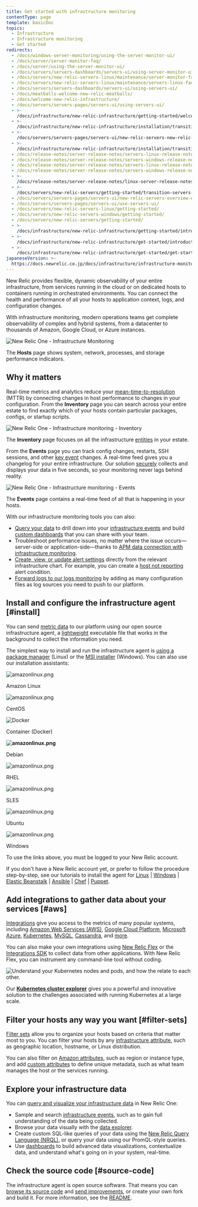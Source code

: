 ```yaml
---
title: Get started with infrastructure monitoring
contentType: page
template: basicDoc
topics:
  - Infrastructure
  - Infrastructure monitoring
  - Get started
redirects:
  - /docs/windows-server-monitoring/using-the-server-monitor-ui/
  - /docs/server/server-monitor-faq/
  - /docs/server/using-the-server-monitor-ui/
  - /docs/servers/servers-dashboards/servers-ui/using-server-monitor-ui/
  - /docs/servers/new-relic-servers-linux/maintenance/server-monitor-faq/
  - /docs/servers/new-relic-servers-linux/maintenance/servers-linux-faq/
  - /docs/servers/servers-dashboards/servers-ui/using-servers-ui/
  - /docs/meatballs-welcome-new-relic-meatballs/
  - /docs/welcome-new-relic-infrastructure/
  - /docs/servers/servers-pages/servers-ui/using-servers-ui/
  - >-
    /docs/infrastructure/new-relic-infrastructure/getting-started/welcome-new-relic-infrastructure/
  - >-
    /docs/infrastructure/new-relic-infrastructure/installation/transition-servers-new-relic-infrastructure-0/
  - >-
    /docs/servers/servers-pages/servers-ui/new-relic-servers-new-relic-infrastructure/
  - >-
    /docs/infrastructure/new-relic-infrastructure/installation/transition-servers-new-relic-infrastructure/
  - /docs/release-notes/server-release-notes/servers-linux-release-notes/
  - /docs/release-notes/server-release-notes/servers-windows-release-notes/
  - /docs/release-notes/server-release-notes/servers-linux-release-notes/feed/
  - /docs/release-notes/server-release-notes/servers-windows-release-notes/feed/
  - >-
    /docs/release-notes/server-release-notes/linux-server-release-notes/linux-server-120257/
  - >-
    /docs/servers/new-relic-servers/getting-started/transition-servers-new-relic-infrastructure/
  - /docs/servers/servers-pages/servers-ui/new-relic-servers-overview-ui-page/
  - /docs/servers/servers-pages/servers-ui/use-servers-ui/
  - /docs/servers/new-relic-servers-linux/getting-started/
  - /docs/servers/new-relic-servers-windows/getting-started/
  - /docs/servers/new-relic-servers/getting-started/
  - >-
    /docs/infrastructure/new-relic-infrastructure/getting-started/introduction-new-relic-infrastructure/
  - >-
    /docs/infrastructure/new-relic-infrastructure/get-started/introduction-new-relic-infrastructure/
  - >-
    /docs/infrastructure/new-relic-infrastructure/get-started/get-started-infrastructure-monitoring/
japaneseVersion: >-
  https://docs.newrelic.co.jp/docs/infrastructure/infrastructure-monitoring/get-started/get-started-infrastructure-monitoring
---
```


New Relic provides flexible, dynamic observability of your entire infrastructure, from services running in the cloud or on dedicated hosts to containers running in orchestrated environments. You can connect the health and performance of all your hosts to application context, logs, and configuration changes.

With infrastructure monitoring, modern operations teams get complete observability of complex and hybrid systems, from a datacenter to thousands of Amazon, Google Cloud, or Azure instances.

![New Relic One - Infrastructure Monitoring](./images/nrone-infrastructure-hosts.png "New Relic One - Infrastructure Monitoring")

The **Hosts** page shows system, network, processes, and storage performance indicators.

## Why it matters

Real-time metrics and analytics reduce your [mean-time-to-resolution](https://newrelic.com/devops/how-to-reduce-mttr) (MTTR) by connecting changes in host performance to changes in your configuration. From the **Inventory** page you can search across your entire estate to find exactly which of your hosts contain particular packages, configs, or startup scripts.

![New Relic One - Infrastructure monitoring - Inventory](./images/nrone-infrastructure-inventory.png "New Relic One - Infrastructure monitoring - Inventory")

The **Inventory** page focuses on all the infrastructure [entities](/docs/new-relic-one/use-new-relic-one/core-concepts/what-entity-new-relic) in your estate.

From the **Events** page you can track config changes, restarts, SSH sessions, and other [key event](https://docs.newrelic.com/docs/infrastructure-events-page#types) changes. A real-time feed gives you a changelog for your entire infrastructure. Our solution [securely](/docs/infrastructure/new-relic-infrastructure/getting-started/infrastructure-security) collects and displays your data in five seconds, so your monitoring never lags behind reality.

![New Relic One - Infrastructure monitoring - Events](./images/nrone-infrastructure-events.png "New Relic One - Infrastructure monitoring - Events")

The **Events** page contains a real-time feed of all that is happening in your hosts.

With our infrastructure monitoring tools you can also:

* [Query your data](/docs/using-new-relic/data/understand-data/query-new-relic-data) to drill down into your [infrastructure events](/docs/default-infrastructure-events-attributes) and build [custom dashboards](/docs/dashboards/new-relic-one-dashboards/get-started/introduction-new-relic-one-dashboards) that you can share with your team.
* Troubleshoot performance issues, no matter where the issue occurs—server-side or application-side—thanks to [APM data connection with infrastructure monitoring](/docs/infrastructure/new-relic-infrastructure/data-instrumentation/new-relic-apm-data-infrastructure).
* [Create, view, or update alert settings](/docs/add-edit-or-view-host-alert-information) directly from the relevant infrastructure chart. For example, you can create a [host not reporting](/docs/infrastructure/new-relic-infrastructure/configuration/create-infrastructure-host-not-reporting-condition) alert condition.
* [Forward logs to our logs monitoring](/docs/logs/enable-new-relic-logs/1-enable-logs/forward-your-logs-using-new-relic-infrastructure-agent) by adding as many configuration files as log sources you need to push to our platform.

## Install and configure the infrastructure agent [#install]

You can send [metric data](/docs/infrastructure/manage-your-data/data-instrumentation/default-infrastructure-events) to our platform using our open source infrastructure agent, a [lightweight](/docs/infrastructure/new-relic-infrastructure/getting-started/agent-performance-overhead) executable file that works in the background to collect the information you need.

The simplest way to install and run the infrastructure agent is [using a package manager](/docs/infrastructure/install-configure-manage-infrastructure/linux-installation/install-infrastructure-linux-using-package-manager) (Linux) or the [MSI installer](/docs/infrastructure/install-configure-manage-infrastructure/windows-installation/install-infrastructure-windows-server-using-msi-installer) (Windows). You can also use our installation assistants:

![amazonlinux.png](./images/amazonlinux.png)

Amazon Linux

![amazonlinux.png](./images/centos.png)

CentOS

![Docker](./images/docker-logo-crop.png)

Container (Docker)

**![amazonlinux.png](./images/debian.png)**

Debian

![amazonlinux.png](./images/red-hat-new2.png)

RHEL

![amazonlinux.png](./images/suse.png)

SLES

![amazonlinux.png](./images/ubuntu.png)

Ubuntu

![amazonlinux.png](./images/windows.png)

Windows

To use the links above, you must be logged to your New Relic account.

If you don't have a New Relic account yet, or prefer to follow the procedure step-by-step, see our tutorials to install the agent for [Linux](/docs/infrastructure/install-configure-manage-infrastructure/linux-installation/install-infrastructure-linux-using-package-manager) \| [Windows](/docs/infrastructure/new-relic-infrastructure/installation/install-infrastructure-windows-server) \| [Elastic Beanstalk](/docs/infrastructure/new-relic-infrastructure/installation/install-infrastructure-agent-aws-elastic-beanstalk) \| [Ansible](/docs/infrastructure/new-relic-infrastructure/config-management-tools/configure-new-relic-infrastructure-using-ansible) \| [Chef](/docs/infrastructure/new-relic-infrastructure/config-management-tools/configure-new-relic-infrastructure-using-chef) \| [Puppet](/docs/infrastructure/new-relic-infrastructure/config-management-tools/configure-new-relic-infrastructure-puppet).

## Add integrations to gather data about your services [#aws]

[Integrations](/docs/intro-infrastructure-integrations) give you access to the metrics of many popular systems, including [Amazon Web Services (AWS)](/docs/infrastructure/amazon-integrations/aws-integrations-list), [Google Cloud Platform](/docs/integrations/google-cloud-platform-integrations), [Microsoft Azure](/docs/infrastructure/microsoft-azure-integrations/azure-integrations-list), [Kubernetes](/docs/integrations/kubernetes-integration/getting-started/getting-started), [MySQL](/docs/infrastructure/host-integrations/host-integrations-list/mysql-monitoring-integration-new-relic-infrastructure), [Cassandra](/docs/infrastructure/host-integrations/host-integrations-list/cassandra-monitoring-integration-new-relic-infrastructure), and [more](/docs/integrations/host-integrations/open-source-host-integrations-list).

You can also make your own integrations using [New Relic Flex](/docs/introduction-new-relics-flex-integration) or the [Integrations SDK](/docs/infrastructure/integrations-sdk/get-started/intro-infrastructure-integrations-sdk) to collect data from other applications. With New Relic Flex, you can instrument any command-line tool without coding.

![Understand your Kubernetes nodes and pods, and how the relate to each other. ](./images/NR_Cluster_Explorer.png "NR_Cluster_Explorer.png")

Our **[Kubernetes cluster explorer](/docs/integrations/kubernetes-integration/cluster-explorer/kubernetes-cluster-explorer)** gives you a powerful and innovative solution to the challenges associated with running Kubernetes at a large scale.

## Filter your hosts any way you want [#filter-sets]

[Filter sets](/docs/scopes-organize-your-infrastructure) allow you to organize your hosts based on criteria that matter most to you. You can filter your hosts by any [infrastructure attribute](/docs/default-infrastructure-events-attributes), such as geographic location, hostname, or Linux distribution.

You can also filter on [Amazon attributes](/docs/default-infrastructure-events-attributes#aws-ec2-attributes), such as region or instance type, and add [custom attributes](/docs/meatballs-configuring-your-agent#attributes) to define unique metadata, such as what team manages the host or the services running.

## Explore your infrastructure data

You can [query and visualize your infrastructure data](/docs/using-new-relic/data/understand-data/query-new-relic-data) in New Relic One:

* Sample and search [infrastructure events](/docs/infrastructure/manage-your-data/data-instrumentation/default-infrastructure-events), such as to gain full understanding of the data being collected.
* Browse your data visually with the [data explorer](/docs/query-your-data/explore-query-data/data-explorer/introduction-data-explorer).
* Create custom SQL-like queries of your data using the [New Relic Query Language (NRQL)](/docs/insights/nrql-new-relic-query-language/using-nrql/introduction-nrql), or query your data using our PromQL-style queries.
* Use [dashboards](/docs/dashboards/new-relic-one-dashboards/get-started/introduction-new-relic-one-dashboards) to build advanced data visualizations, contextualize data, and understand what's going on in your system, real-time.

## Check the source code [#source-code]

The infrastructure agent is open source software. That means you can [browse its source code](https://github.com/newrelic/infrastructure-agent) and [send improvements](https://github.com/newrelic/infrastructure-agent/blob/master/CONTRIBUTING.md), or create your own fork and build it. For more information, see the [README](https://github.com/newrelic/infrastructure-agent/blob/master/README.md).
